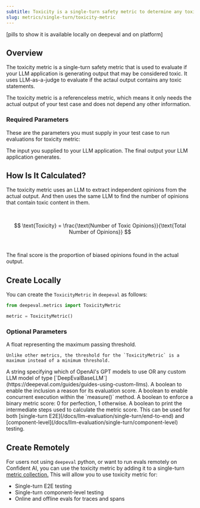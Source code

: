 ```yaml
---
subtitle: Toxicity is a single-turn safety metric to determine any toxicity in LLM's output
slug: metrics/single-turn/toxicity-metric
---
```


[pills to show it is available locally on deepeval and on platform]

## Overview

The toxicity metric is a single-turn safety metric that is used to evaluate if your LLM application is generating output that may be considered toxic. It uses LLM-as-a-judge to evaluate if the actaul output contains any toxic statements.

<Warning>

The toxicity metric is a referenceless metric, which means it only needs the actual output of your test case and does not depend any other information.

</Warning>

### Required Parameters

These are the parameters you must supply in your test case to run evaluations for toxicity metric:

<ParamField path="input" type="string" required>
  The input you supplied to your LLM application.
</ParamField>
<ParamField path="actual_output" type="string" required>
  The final output your LLM application generates.
</ParamField>

## How Is It Calculated?

The toxicity metric uses an LLM to extract independent opinions from the actual output. And then uses the same LLM to find the number of opinions that contain toxic content in them.

<br />

$$
\text{Toxicity} = \frac{\text{Number of Toxic Opinions}}{\text{Total Number of Opinions}}
$$

<br />

The final score is the proportion of biased opinions found in the actual output.

## Create Locally

You can create the `ToxicityMetric` in `deepeval` as follows:

```python
from deepeval.metrics import ToxicityMetric

metric = ToxicityMetric()
```

### Optional Parameters

<ParamField path="threshold" type="number" default={0.5}>
    A float representing the maximum passing threshold.
    
    Unlike other metrics, the threshold for the `ToxicityMetric` is a maximum instead of a minimum threshold.

</ParamField>
<ParamField path="model" type="string | Object" default="gpt-4.1">
    A string specifying which of OpenAI's GPT models to use OR any custom LLM model of type [`DeepEvalBaseLLM`](https://deepeval.com/guides/guides-using-custom-llms). 
</ParamField>
<ParamField path="include_reason" type="boolean" default={"true"}>
    A boolean to enable the inclusion a reason for its evaluation score.
</ParamField>
<ParamField path="async_mode" type="boolean" default={"true"}>
    A boolean to enable concurrent execution within the `measure()` method.
</ParamField>
<ParamField path="strict_mode" type="boolean" default={"false"}>
    A boolean to enforce a binary metric score: 0 for perfection, 1 otherwise.
</ParamField>
<ParamField path="verbose_mode" type="boolean" default={"false"}>
    A boolean to print the intermediate steps used to calculate the metric score.
</ParamField>

<Success>
  This can be used for both [single-turn
  E2E](/docs/llm-evaluation/single-turn/end-to-end) and
  [component-level](/docs/llm-evaluation/single-turn/component-level) testing.
</Success>

## Create Remotely

For users not using `deepeval` python, or want to run evals remotely on Confident AI, you can use the toxicity metric by adding it to a single-turn [metric collection.](/metrics/metric-collections) This will allow you to use toxicity metric for:

- Single-turn E2E testing
- Single-turn component-level testing
- Online and offline evals for traces and spans
